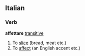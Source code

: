 ==Italian==
===Verb===
'''affettare''' [[transitive]]
# To [[slice]] (bread, meat etc.)
# To [[affect]] (an English accent etc.)
{{it-conj-are|affett|Avere}}